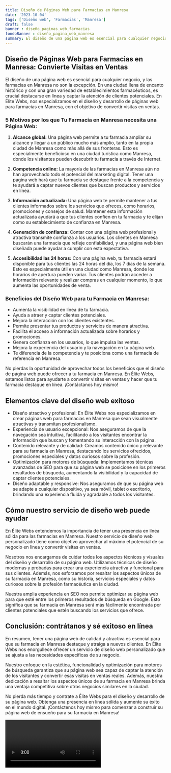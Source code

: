 ```yaml
---
title: Diseño de Páginas Web para Farmacias en Manresa
date: '2023-10-04'
tags: ['Diseño web', 'Farmacias', 'Manresa']
draft: false
banner : diseño_paginas_web_farmacias
fondoBanner : diseño_pagina_web_manresa
summary: El diseño de una página web es esencial para cualquier negocio, y las farmacias en Manresa no son la excepción. En una ciudad llena de encanto histórico y con una gran variedad de establecimientos farmacéuticos, es crucial destacarse en línea y captar la atención de clientes potenciales. En Élite Webs, nos especializamos en el diseño y desarrollo de páginas web para farmacias en Manresa, con el objetivo de convertir visitas en ventas. 
---
```


## Diseño de Páginas Web para Farmacias en Manresa: Convierte Visitas en Ventas

El diseño de una página web es esencial para cualquier negocio, y las farmacias en Manresa no son la excepción. En una ciudad llena de encanto histórico y con una gran variedad de establecimientos farmacéuticos, es crucial destacarse en línea y captar la atención de clientes potenciales. En Élite Webs, nos especializamos en el diseño y desarrollo de páginas web para farmacias en Manresa, con el objetivo de convertir visitas en ventas. 

### 5 Motivos por los que Tu Farmacia en Manresa necesita una Página Web:

1. **Alcance global:** Una página web permite a tu farmacia ampliar su alcance y llegar a un público mucho más amplio, tanto en la propia ciudad de Manresa como más allá de sus fronteras. Esto es especialmente beneficioso en una ciudad turística como Manresa, donde los visitantes pueden descubrir tu farmacia a través de Internet.

2. **Competencia online:** La mayoría de las farmacias en Manresa aún no han aprovechado todo el potencial del marketing digital. Tener una página web hará que tu farmacia se destaque frente a la competencia y te ayudará a captar nuevos clientes que buscan productos y servicios en línea.

3. **Información actualizada:** Una página web te permite mantener a tus clientes informados sobre los servicios que ofreces, como horarios, promociones y consejos de salud. Mantener esta información actualizada ayudará a que tus clientes confíen en tu farmacia y te elijan como su establecimiento de confianza en Manresa.

4. **Generación de confianza:** Contar con una página web profesional y atractiva transmite confianza a los usuarios. Los clientes en Manresa buscarán una farmacia que refleje confiabilidad, y una página web bien diseñada puede ayudar a cumplir con esta expectativa.

5. **Accesibilidad las 24 horas:** Con una página web, tu farmacia estará disponible para tus clientes las 24 horas del día, los 7 días de la semana. Esto es especialmente útil en una ciudad como Manresa, donde los horarios de apertura pueden variar. Tus clientes podrán acceder a información relevante y realizar compras en cualquier momento, lo que aumenta las oportunidades de venta.

### Beneficios del Diseño Web para tu Farmacia en Manresa:

- Aumenta la visibilidad en línea de tu farmacia.
- Ayuda a atraer y captar clientes potenciales.
- Mejora la interacción con los clientes existentes.
- Permite presentar tus productos y servicios de manera atractiva.
- Facilita el acceso a información actualizada sobre horarios y promociones.
- Genera confianza en los usuarios, lo que impulsa las ventas.
- Mejora la experiencia del usuario y la navegación en tu página web.
- Te diferencia de la competencia y te posiciona como una farmacia de referencia en Manresa.

No pierdas la oportunidad de aprovechar todos los beneficios que el diseño de página web puede ofrecer a tu farmacia en Manresa. En Élite Webs, estamos listos para ayudarte a convertir visitas en ventas y hacer que tu farmacia destaque en línea. ¡Contáctanos hoy mismo!

<GifSeo />

<Cta />

## Elementos clave del diseño web exitoso

- Diseño atractivo y profesional: En Élite Webs nos especializamos en crear páginas web para farmacias en Manresa que sean visualmente atractivas y transmitan profesionalismo. 
- Experiencia de usuario excepcional: Nos aseguramos de que la navegación sea intuitiva, facilitando a los visitantes encontrar la información que buscan y fomentando su interacción con la página.
- Contenido relevante y de calidad: Creamos contenido único y relevante para su farmacia en Manresa, destacando los servicios ofrecidos, promociones especiales y datos curiosos sobre la profesión.
- Optimización para motores de búsqueda: Implementamos técnicas avanzadas de SEO para que su página web se posicione en los primeros resultados de búsqueda, aumentando la visibilidad y la capacidad de captar clientes potenciales.
- Diseño adaptable y responsive: Nos aseguramos de que su página web se adapte a cualquier dispositivo, ya sea móvil, tablet o escritorio, brindando una experiencia fluida y agradable a todos los visitantes.

## Cómo nuestro servicio de diseño web puede ayudar

En Élite Webs entendemos la importancia de tener una presencia en línea sólida para las farmacias en Manresa. Nuestro servicio de diseño web personalizado tiene como objetivo aprovechar al máximo el potencial de su negocio en línea y convertir visitas en ventas.

Nosotros nos encargamos de cuidar todos los aspectos técnicos y visuales del diseño y desarrollo de su página web. Utilizamos técnicas de diseño modernas y probadas para crear una experiencia atractiva y funcional para sus clientes. Además, nos esforzamos por resaltar los aspectos únicos de su farmacia en Manresa, como su historia, servicios especiales y datos curiosos sobre la profesión farmacéutica en la ciudad.

Nuestra amplia experiencia en SEO nos permite optimizar su página web para que esté entre los primeros resultados de búsqueda en Google. Esto significa que su farmacia en Manresa será más fácilmente encontrada por clientes potenciales que estén buscando los servicios que ofrece.

## Conclusión: contrátanos y sé exitoso en línea

En resumen, tener una página web de calidad y atractiva es esencial para que su farmacia en Manresa destaque y atraiga a nuevos clientes. En Élite Webs nos enorgullece ofrecer un servicio de diseño web personalizado que se ajusta a las necesidades específicas de su negocio.

Nuestro enfoque en la estética, funcionalidad y optimización para motores de búsqueda garantiza que su página web sea capaz de captar la atención de los visitantes y convertir esas visitas en ventas reales. Además, nuestra dedicación a resaltar los aspectos únicos de su farmacia en Manresa brinda una ventaja competitiva sobre otros negocios similares en la ciudad.

No pierda más tiempo y contrate a Élite Webs para el diseño y desarrollo de su página web. Obtenga una presencia en línea sólida y aumente su éxito en el mundo digital. ¡Contáctenos hoy mismo para comenzar a construir su página web de ensueño para su farmacia en Manresa!

<Video />

<CtaBot job='Farmacias' city='Manresa'/>

<Gmaps query='Manresa+españa+maps' />